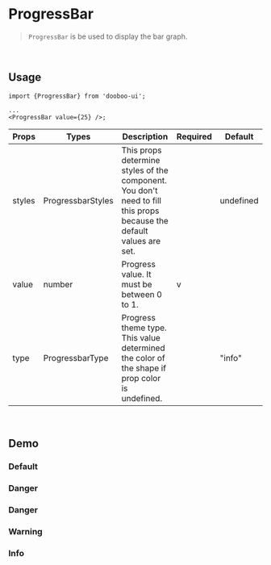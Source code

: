 
<Meta title="Components/ProgressBar" />

# ProgressBar

> `ProgressBar` is be used to display the bar graph.

<br />

## Usage

```tsx
import {ProgressBar} from 'dooboo-ui';

...
<ProgressBar value={25} />;
```

| Props  | Types             | Description                                                                                                         | Required | Default   |
| ------ | ----------------- | ------------------------------------------------------------------------------------------------------------------- | -------- | --------- |
| styles | ProgressbarStyles | This props determine styles of the component. You don't need to fill this props because the default values are set. |          | undefined |
| value  | number            | Progress value. It must be between 0 to 1.                                                                          | v        |           |
| type   | ProgressbarType   | Progress theme type. This value determined the color of the shape if prop color is undefined.                       |          | "info"    |

<br />

## Demo

### Default

<ProgressBar />

### Danger

<ProgressBar type="success"/>

### Danger

<ProgressBar type="danger"/>

### Warning

<ProgressBar type="warning"/>

### Info

<ProgressBar type="info"/>
